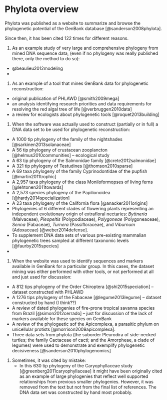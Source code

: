 # Phylota overview

Phylota was published as a website to summarize and browse the phylogenetic potential of the GenBank
database [@sanderson2008phylota].

Since then, it has been cited 122 times for different reasons.

1. As an example study of very large and comprehensive phylogeny from mined DNA sequence data, (even if no phylogeny was really published there, only the method to do so):
  - @beaulieu2012modeling
  -

1. As an example of a tool that mines GenBank data for phylogenetic reconstruction:
  - original publication of PHLAWD [@smith2009mega]
  - an analysis identifying research priorities and data requirements for resolving
  the red algal tree of life [@verbruggen2010data]
  - a review for ecologists about phylogenetic tools [@roquet2013building]

1. When the software was actually used to construct (partially or in full) a DNA
data set to be used for phylogenetic reconstruction:
  - A 1000 tip phylogeny of the family of the nightshades [@sarkinen2013solanaceae]
  - A 56 tip phylogeny of crustacean zooplancton [@helmus2010communities] -- ecological study
  - A 63 tip phylogeny of the Salmonidae family [@crete2012salmonidae]
  - A 321 tip phylogeny of Testudines [@thomson2010sparse]
  - A 69 taxa phylogeny of the family Cyprinodontidae of the pupfish [@martin2011trophic]
  - A 2,957 taxa phylogeny of the class Moniloformopses of living ferns [@lehtonen2011towards]
  - A 2,573 species phylogeny of the Papilionoidea [@hardy2014specialization]
  - A 23 taxa phylogeny of the California flora [@anacker2011origins]
  - Phylogenies of 6 different clades of flowering plants representing an independent
  evolutionary origin of extrafloral nectaries: *Byttneria* (Malvaceae), *Pleopeltis* (Polypodiaceae),
  *Polygoneae* (Polygoneaceae), *Senna* (Fabaceae), *Turnera* (Passifloraceae), and *Viburnum*
  (Adoxaceae) [@weber2014defense].
  - To supplement DNA data sets of various pre-existing mammalian phylogenetic trees
  sampled at different taxonomic levels [@faurby2015species]
  -

1. When the website was used to identify sequences and markers available in
GenBank for a particular group. In this cases, the dataset mining was either performed
with other tools, or not performed at all and just used for discussion:
  - A 812 tips phylogeny of the Order Chiroptera [@shi2015speciation] -- dataset
  constructed with PHLAWD
  - A 1276 tips phylogeny of the Fabaceae [@legume2013legume] -- dataset constructed
  by hand (I think??)
  - A review of dated phylogenies of fire-prone tropical savanna species from Brazil
  [@simon2012cerrado] -- just for discussion of the lack of markers available for
  these species on GenBank
  - A review of the phylogeetic sof the Apicomplexa, a parasitic phylum on unicellular
  protists [@morrison2009apicomplexa].
  - Three  data sets from phylota (the suborder Pleurodira of side-necked turtles;
    the family Cactaceae of cacti; and the Amorpheae, a clade of legumes) were used
    to demonstrate and exemplify phylogenetic decisiveness [@sanderson2010phylogenomics]

1. Sometimes, it was cited by mistake:
    - In this 630 tip phylogeny of the Caryophyllaceae study [@greenberg2011caryophyllaceae] it might have been originally
    cited as an example of large phylogenies that reflect well supported relationships
    from previous smaller phylogenies. However, it was removed from the text but
    not from the final list of references. The DNA data set was constructed by hand most probably.
